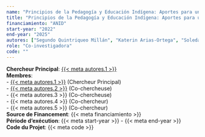 ```yaml
---
name: "Principios de la Pedagogía y Educación Indígena: Aportes para una Educación Intercultural para Todos"
title: "Principios de la Pedagogía y Educación Indígena: Aportes para una Educación Intercultural para Todos"
financiamiento: "ANID"
start-year: "2022"
end-year: "2025"
autores: ["Segundo Quintriqueo Millán", "Katerin Arias-Ortega", "Soledad Morales Saavedra", "Fernando Peña-Cortés", "Gerardo Muñoz"]
role: "Co-investigadora"
code: ""
---
```

**Chercheur Principal**: [{{< meta autores.1 >}}](../members/current/Segundo Quintriqueo Millán.qmd)  
**Membres**:  
  - [{{< meta autores.1 >}}](../members/current/Segundo Quintriqueo Millán.qmd) (Chercheur Principal)  
  - [{{< meta autores.2 >}}](../members/current/Katerin Arias-Ortega.qmd) (Co-chercheuse)  
  - {{< meta autores.3 >}} (Co-chercheuse)  
  - {{< meta autores.4 >}} (Co-chercheur)  
  - {{< meta autores.5 >}} (Co-chercheur)  
**Source de Financement**: {{< meta financiamiento >}}  
**Période d'exécution**: {{< meta start-year >}} - {{< meta end-year >}}  
**Code du Projet**: {{< meta code >}}  
